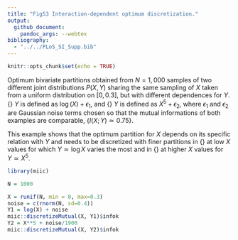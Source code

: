 ```yaml
---
title: "FigS3 Interaction-dependent optimum discretization."
output:
  github_document:
    pandoc_args: --webtex
bibliography: 
  - "../../PLoS_SI_Supp.bib"
---
```


```r
knitr::opts_chunk$set(echo = TRUE)
```

Optimum bivariate partitions obtained from $N=1,000$ samples of two different joint distributions $P(X,Y)$ sharing the same sampling of $X$ taken from a uniform distribution on $[0, 0.3]$, but with different dependences for $Y$.
{\bfseries (A)} $Y$ is defined as $\log(X) + \epsilon_1$, and {\bfseries (B)} $Y$ is defined as $X^5 + \epsilon_2$, where $\epsilon_1$ and $\epsilon_2$ are Gaussian noise terms chosen so that the mutual informations of both examples are comparable, {\color{black}$I(X;Y)\simeq 0.75$}.

This example shows that the optimum partition for $X$ depends on its specific relation with $Y$ and needs to be discretized with finer partitions in {\bfseries (A)} at low $X$ values for which $Y\simeq \log X$ varies the most and in {\bfseries (B)} at higher $X$ values for $Y\simeq X^5$.


```r
library(miic)

N = 1000

X = runif(N, min = 0, max=0.3)
noise = c(rnorm(N, sd=0.4))
Y1 = log(X) + noise
miic::discretizeMutual(X, Y1)$infok
Y2 = X**5 + noise/1900
miic::discretizeMutual(X, Y2)$infok
```
